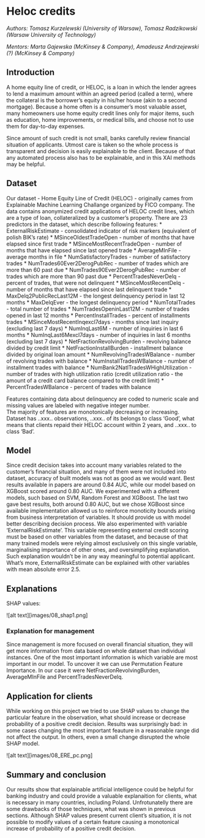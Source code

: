 # Heloc credits

*Authors: Tomasz Kurzelewski (University of Warsaw), Tomasz Radzikowski (Warsaw University of Technology)*

*Mentors: Marta Gajewska (McKinsey & Company), Amadeusz Andrzejewski (?) (McKinsey & Company)*

## Introduction 
A home equity line of credit, or HELOC, is a loan in which the lender agrees to lend a maximum amount within an agreed period (called a term), where the collateral is the borrower's equity in his/her house (akin to a second mortgage). Because a home often is a consumer's most valuable asset, many homeowners use home equity credit lines only for major items, such as education, home improvements, or medical bills, and choose not to use them for day-to-day expenses.

Since amount of such credit is not small, banks carefully review financial situation of
applicants. Utmost care is taken so the whole process is transparent
and decision is easily explainable to the client. Because of that any automated process
also has to be explainable, and in this XAI methods may be helpful. 

## Dataset
Our dataset - Home Equity Line of Credit (HELOC) - originally cames from Explainable Machine Learning Challange organized by FICO company.  The data contains anonymized credit applications of HELOC credit lines, which are a type of loan, collateralized by a customer's property. There are 23 predictors in the dataset, which describe following features:
* ExternalRiskEstimate - consolidated indicator of risk markers (equivalent of polish BIK's rate)
* MSinceOldestTradeOpen - number of months that have elapsed since first trade
* MSinceMostRecentTradeOpen - number of months that have elapsed since last opened trade
* AverageMInFile - average months in file
* NumSatisfactoryTrades - number of satisfactory trades
* NumTrades60Ever2DerogPubRec - number of trades which are more than 60 past due
* NumTrades90Ever2DerogPubRec - number of trades which are more than 90 past due
* PercentTradesNeverDelq - percent of trades, that were not delinquent
* MSinceMostRecentDelq - number of months that have elapsed since last delinquent trade
* MaxDelq2PublicRecLast12M - the longest delinquency period in last 12 months
* MaxDelqEver - the longest delinquency period
* NumTotalTrades - total number of trades
* NumTradesOpeninLast12M - number of trades opened in last 12 months
* PercentInstallTrades - percent of installments trades
* MSinceMostRecentInqexcl7days - months since last inquiry (excluding last 7 days)
* NumInqLast6M - number of inquiries in last 6 months
* NumInqLast6Mexcl7days - number of inquiries in last 6 months (excluding last 7 days)
* NetFractionRevolvingBurden - revolving balance divided by credit limit
* NetFractionInstallBurden - installment balance divided by original loan amount
* NumRevolvingTradesWBalance - number of revolving trades with balance
* NumInstallTradesWBalance - number of installment  trades with balance
* NumBank2NatlTradesWHighUtilization - number of trades with high utilization ratio (credit utilization ratio - the amount of a credit card balance compared to the credit limit)
* PercentTradesWBalance - percent of trades with balance

Features containing data about delinquency are coded to numeric scale and missing values are labeled with negative integer number.  
The majority of features are monotonically decreasing or increasing.
Dataset has ..xxx.. observations, ..xxx.. of its belongs to class 'Good', what means that clients repaid their HELOC account within 2 years, and ..xxx.. to class 'Bad'.


## Model 

Since credit decision takes into account many variables related to the customer's financial
situation, and many of them were not included into dataset, accuracy of built models was not
as good as we would want. Best results available in papers are around 0.84 AUC, while
our model based on XGBoost scored around 0.80 AUC. We experimented with a different models, such based on SVM, Random Forest and XGBoost. The last two gave best results, both around 0.80 AUC, but we chose XGBoost since available implementation allowed us to reinforce monoticity bounds arising from business interpretation of variables. It should provide us with model better describing decision process. We also experimented with variable 'ExternalRiskEstimate'. This variable representing external credit scoring must be based on other variables from the dataset, and because of that many trained models
were relying almost exclusively on this single variable, marginalising importance of other ones, and oversimplifying explanation. Such explanation wouldn't be in any way meaningful
to potential applicant. What's more, ExternalRiskEstimate can be explained with other
variables with mean absolute error 2.5.

## Explanations


SHAP values:

![alt text][images/08_shap1.png]

### Explanation for management

Since management is more focused on overall financial situation, they will get more information from data based on whole dataset than individual instances. One of the 
most important information is which variable are most important in our model. To
uncover it we can use Permutation Feature Importance. In our case it were 
NetFractionRevolvingBurden, AverageMInFile and PercentTradesNeverDelq.  

## Application for clients

While working on this project we tried to use SHAP values to change the particular feature in the observation, what should increase or decrease probability of a positive credit decision. Results was surprisingly bad: in some cases changing the most important feauture in a reasonable range did not affect the output. In others, even a small change disrupted the whole SHAP model. 

![alt text][images/08_ERE_pc.png]

## Summary and conclusion 

Our results show that explainable artificial intelligence could be helpful for banking industry and could provide a valuable explanaition for clients, what is necessary in many countries, including Poland. Unfrotunatelly there are some drawbacks of those techniques, what was shown in previous sections. Although SHAP values present current client's situation, it is not possible to modify values of a certain feature causing a monotonical increase of probability of a positive credit decision. 
